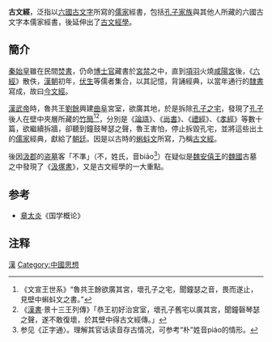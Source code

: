 '''古文經'''，泛指以[[山東六國|六國]][[古文_(文字)|古文字]]所寫的[[儒家|儒家]]經書，包括[[孔子家族|孔子家族]]與其他人所藏的六國古文字本儒家經書，後延伸出了[[古文經學|古文經學]]。

==簡介==
[[秦始皇|秦始皇]]雖在民間[[焚書|焚書]]，仍命[[博士官|博士官]]藏書於[[宮禁|宮禁]]之中，直到[[項羽|項羽]]火燒[[咸陽宮|咸陽宮]]後，《[[六經|六經]]》散佚，[[漢朝|漢朝]]初年，[[伏生|伏生]]等儒者集合，以其記憶，背誦經典，以當年通行的[[隸書|隸書]]寫成，故曰[[今文經|今文經]]。

[[漢武帝|漢武帝]]時，魯共王[[劉餘|劉餘]]興建[[曲阜|曲阜]]宮室，欲廣其地，於是拆除[[孔子之宅|孔子之宅]]，發現了[[孔子|孔子]]後人在壁中夾層所藏的[[竹簡|竹簡]]<ref>《文宣王世系》“魯共王餘欲廣其宮，壞孔子之宅，聞鐘瑟之音，畏而遂止，見壁中蝌蚪文之書。”</ref><ref> 《[[漢書|漢書]]·景十三王列傳》「恭王初好治宮室，壞孔子舊宅以廣其宮，聞鐘磬琴瑟之聲，遂不敢復壞，於其壁中得古文經傳。」</ref>，分別是《[[論語|論語]]》、《[[尚书_(书)|尚書]]》、《[[禮經|禮經]]》、《[[孝經|孝經]]》等數十篇，欲繼續拆牆，卻聽到鐘鼓琴瑟之聲，魯王害怕，停止拆毀孔宅，並將這些出土的[[儒家|儒家]]經典，獻給了[[朝廷|朝廷]]。因是以古時的[[蝌蚪文|蝌蚪文]]所寫，乃稱[[古文經|古文經]]。

後因[[汲郡|汲郡]]的[[盗墓|盗墓]]客「不準」（不，姓氏，音biāo<ref>参见《正字通〉。理解其官话读音存古情况，可参考“朴”姓音piáo的情形。</ref>）在疑似是[[魏安僖王|魏安僖王]]的[[魏国_(战国)|魏國]]古墓之中發現了《[[汲塚書|汲塚書]]》，又是古文經學的一大重點。

==参考==
*[[章太炎|章太炎]]《国学概论》
==注释==
{{reflist}}
[[Category:四書五經|漢]]
[[Category:中國思想|Category:中國思想]]